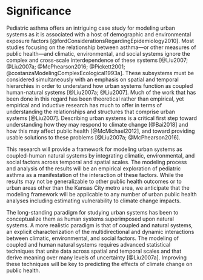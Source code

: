 # Significance {#signif}

Pediatric asthma offers an intriguing case study for modeling urban systems as it is associated with a host of demographic and environmental exposure factors [@fordConsiderationsRegardingEpidemiology2010]. Most studies focusing on the relationship between asthma---or other measures of public health---and climatic, environmental, and social systems ignore the complex and cross-scale interdependence of these systems [@Liu2007; @Liu2007a; @McPhearson2016; @Pickett2001; @costanzaModelingComplexEcological1993a]. These subsystems must be considered simultaneously with an emphasis on spatial and temporal hierarchies in order to understand how urban systems function as coupled human-natural systems [@Liu2007a; @Liu2007]. Much of the work that has been done in this regard has been theoretical rather than empirical, yet empirical and inductive research has much to offer in terms of understanding the relationships and structures that comprise urban systems [@Liu2007]. Describing urban systems is a critical first step toward understanding how they may respond to climate change [@Bai2018] and how this may affect public health [@McMichael2012], and toward providing usable solutions to these problems [@Liu2007a; @McPhearson2016].

This research will provide a framework for modeling urban systems as coupled-human natural systems by integrating climatic, environmental, and social factors across temporal and spatial scales. The modeling process and analysis of the results will be an empirical exploration of pediatric asthma as a manifestation of the interaction of these factors. While the results may not be generalizable to other public health outcomes or to urban areas other than the Kansas City metro area, we anticipate that the modeling framework will be applicable to any number of urban public health analyses including estimating vulnerability to climate change impacts.

The long-standing paradigm for studying urban systems has been to conceptualize them as human systems superimposed upon natural systems. A more realistic paradigm is that of coupled and natural systems, an explicit characterization of the multidirectional and dynamic interactions between climatic, environmental, and social factors. The modeling of coupled and human natural systems requires advanced statistical techniques that unite data across spatial and temporal scales and that derive meaning over many levels of uncertainty [@Liu2007a]. Improving these techniques will be key to predicting the effects of climate change on public health. 


